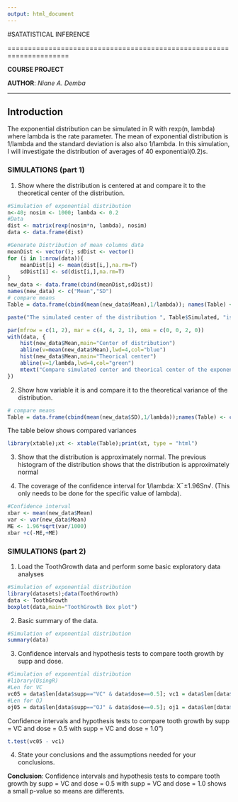 ```yaml
---
output: html_document
---
```

#SATATISTICAL INFERENCE 

=====================================================================

**COURSE PROJECT**

**AUTHOR**: *Niane A. Demba*

------------------------

## Introduction
The exponential distribution can be simulated in R with rexp(n, lambda) where lambda is the rate parameter. The mean of exponential distribution is 1/lambda and the standard deviation is also also 1/lambda. In this simulation, I will investigate the distribution of averages of 40 exponential(0.2)s. 

### SIMULATIONS (part 1)
1. Show where the distribution is centered at and compare it to the theoretical center of the distribution.

```r
#Simulation of exponential distribution
n<-40; nosim <- 1000; lambda <- 0.2
#Data 
dist <- matrix(rexp(nosim*n, lambda), nosim)
data <- data.frame(dist)
```

 

```r
#Generate Distribution of mean columns data
meanDist <- vector(); sdDist <- vector()
for (i in 1:nrow(data)){
    meanDist[i] <- mean(dist[i,],na.rm=T)
    sdDist[i] <- sd(dist[i,],na.rm=T)
}  
new_data <- data.frame(cbind(meanDist,sdDist))
names(new_data) <- c("Mean","SD")
# compare means 
Table = data.frame(cbind(mean(new_data$Mean),1/lambda)); names(Table) <- c("Simulated","Theorical")
```

 

```r
paste("The simulated center of the distribution ", Table$Simulated, "is close to  the theorical center of the distribution :", Table$Theorical)
```
 

```r
par(mfrow = c(1, 2), mar = c(4, 4, 2, 1), oma = c(0, 0, 2, 0)) 
with(data, {
    hist(new_data$Mean,main="Center of distribution")
    abline(v=mean(new_data$Mean),lwd=4,col="blue")
    hist(new_data$Mean,main="Theorical center")
    abline(v=1/lambda,lwd=4,col="green")
    mtext("Compare simulated center and theorical center of the exponential distribution", outer = TRUE)
})
```


2. Show how variable it is and compare it to the theoretical variance of the distribution.


```r
# compare means 
Table = data.frame(cbind(mean(new_data$SD),1/lambda));names(Table) <- c("Simulated","Theorical")
```

The table below shows compared variances
```r
library(xtable);xt <- xtable(Table);print(xt, type = "html")
```

3. Show that the distribution is approximately normal.
The previous histogram of the distribution shows that the distribution is approximately normal

4. The coverage of the confidence interval for 1/lambda: X¯±1.96Sn√. (This only needs to be done for the specific value of lambda). 

```r
#Confidence interval  
xbar <- mean(new_data$Mean)
var <- var(new_data$Mean)
ME <- 1.96*sqrt(var/1000)
xbar +c(-ME,+ME)
```

### SIMULATIONS (part 2)
1. Load the ToothGrowth data and perform some basic exploratory data analyses 


```r
#Simulation of exponential distribution
library(datasets);data(ToothGrowth) 
data <- ToothGrowth
boxplot(data,main="ToothGrowth Box plot")
```

2. Basic summary of the data. 


```r
#Simulation of exponential distribution
summary(data)
```

3. Confidence intervals and hypothesis tests to compare tooth growth by supp and dose. 
```r
#Simulation of exponential distribution
#library(UsingR)
#Len for VC
vc05 = data$len[data$supp=="VC" & data$dose==0.5]; vc1 = data$len[data$supp=="VC" & data$dose==1.0];vc2 = data$len[data$supp=="VC" & data$dose==2.0]
#Len for OJ
oj05 = data$len[data$supp=="OJ" & data$dose==0.5]; oj1 = data$len[data$supp=="OJ" & data$dose==1.0];oj2 = data$len[data$supp=="OJ" & data$dose==2.0]
```

Confidence intervals and hypothesis tests to compare tooth growth by supp = VC and dose = 0.5 with supp = VC and dose = 1.0")

```r
t.test(vc05 - vc1)

```

4. State your conclusions and the assumptions needed for your conclusions. 

**Conclusion**: Confidence intervals and hypothesis tests to compare tooth growth by supp = VC and dose = 0.5 with supp = VC and dose = 1.0 shows a small p-value so means are differents. 